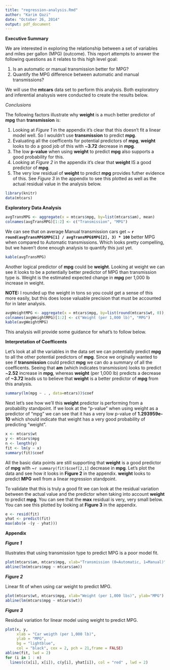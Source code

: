 ```yaml
---
title: "regression-analysis.Rmd"
author: "Karim Qazi"
date: "October 26, 2014"
output: pdf_document
---
```

**Executive Summary**

We are interested in exploring the relationship between a set of variables and miles per gallon (MPG) (outcome).  This report attempts to answer the following questions as it relates to this high level goal:

1. Is an automatic or manual transmission better for MPG?
2. Quantify the MPG difference between automatic and manual transmissions?

We will use the **mtcars** data set to perform this analysis.  Both exploratory and inferential analsysis were conducted to create the results below.

*Conclusions*

The following factors illustrate why **weight** is a much better predictor of **mpg** than **transmission** is:

1. Looking at *Figure 1* in the appendix it's clear that this doesn't fit a linear model well. So I wouldn't use **transmission** to predict **mpg**. 
2. Evaluating all the coefficents for potential predictors of **mpg**, **weight** looks to do a good job of this with ~**3.72** decrease in **mpg**.
3. The low **p-value** when using **weight** to predict **mpg** also supports a good probability for this.
3. Looking at *Figure 2* in the appendix it's clear that **weight**  IS a good predictor of **mpg**.
4. The very low residual of **weight** to predict **mpg** provides futher evidence of this.  See *Figure 3* in the appendix to see this plotted as well as the actual residual value in the analysis below.

```r
library(knitr)
data(mtcars)
```
**Exploratory Data Analysis**

```r
avgTransMPG <- aggregate(x = mtcars$mpg, by=list(mtcars$am), mean)
colnames(avgTransMPG)[1:2] <- c("Transmission", "MPG")
```
We can see that on average Manual transmission cars get ~ **`r round(avgTransMPG$MPG[1] / avgTransMPG$MPG[2], 3) * 100`** better MPG when compared to Automatic transmissions.  Which looks pretty compelling, but we haven't done enough analysis to quantify this just yet.
```r
kable(avgTransMPG)
```

Another logical predictor of **mpg** could be **weight**.  Looking at weight we can see it looks to be a potentially better predictor of MPG than transmission type is.  Weight is the estimated expected change in **mpg** per 1,000 lb increase in weight.

**NOTE:** I rounded up the weight in tons so you could get a sense of this more easily, but this does loose valuable precision that must be accounted for in later analysis.
```r
avgWeightMPG <- aggregate(x = mtcars$mpg, by=list(round(mtcars$wt, 0)), mean)
colnames(avgWeightMPG)[1:2] <- c("Weight (per 1,000 lb)", "MPG")
kable(avgWeightMPG)
```

This analysis will provide some guidance for what's to follow below.

**Interpretation of Coefficents**

Let's look at all the variables in the data set we can potentially predict **mpg** to all the other potential predictors of **mpg**.  Since we originally wanted to see if **transmission** could predict **mpg** we can do a summary of all the coefficents.  Seeing that **am** (which indicates transmission) looks to predict ~**2.52** increase in **mpg**, whereas **weight** (per 1,000 lb) predicts a decrease of **~3.72** leads us to believe that **weight** is  a better predictor of **mpg** from this analysis.
```r
summary(lm(mpg ~ . , data=mtcars))$coef
```

Next let's see how we'll this **weight** predictor is performing from a probability standpoint.  If we look at the "p-value" when using weight as a predictor of "mpg" we can see that it has a very low p-value of **1.293959e-10** which should indicate that weight has a very good probability of predicting "weight".
```r
x <- mtcars$wt
y <- mtcars$mpg
n <- length(y)
fit <- lm(y ~ x)
summary(fit)$coef
```

All the basic data points are still supporting that **weight** is a good predictor of **mpg** with ~`r summary(fit)$coef[2,1]` decrease in **mpg**.  Let's plot the data and see how it looks in **Figure 2** in the appendix. **weight** looks to predict **MPG** well from a linear regression standpoint.

To validate that this is truly a good fit we can look at the residual variation between the actual value and the predictor when taking into account **weight** to predict **mpg**.  You can see that the **max** residual is very, very small below.  You can see this plotted by looking at **Figure 3** in the appendix.
```r
e <- resid(fit)
yhat <- predict(fit)
max(abs(e -(y - yhat)))
```

**Appendix**

***Figure 1***

Illustrates that using transmission type to predict MPG is a poor model fit.
```r
plot(mtcars$am, mtcars$mpg, xlab="Transmission (0=Automatic, 1=Manual)", ylab="MPG")
abline(lm(mtcars$mpg ~ mtcars$am))
```

***Figure 2***

Linear fit of when using car weight to predict MPG.

```r
plot(mtcars$wt, mtcars$mpg, xlab="Weight (per 1,000 lbs)", ylab="MPG")
abline(lm(mtcars$mpg ~ mtcars$wt))
```

***Figure 3***

Residual variation for linear model using weight to predict MPG.
```r
plot(x, y,  
     xlab = "Car weigth (per 1,000 lb)", 
     ylab = "MPG", 
     bg = "lightblue", 
     col = "black", cex = 2, pch = 21,frame = FALSE)
abline(fit, lwd = 2)
for (i in 1 : n) 
  lines(c(x[i], x[i]), c(y[i], yhat[i]), col = "red" , lwd = 2)
```


